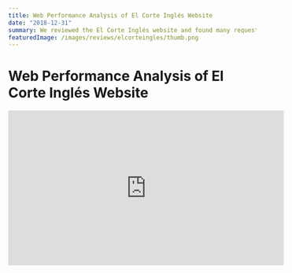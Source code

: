 ```yaml
---
title: Web Performance Analysis of El Corte Inglés Website
date: "2018-12-31"
summary: We reviewed the El Corte Inglés website and found many requests for images that are not displayed, large JS and CSS files of which only a minimal part is used, and other issues.
featuredImage: /images/reviews/elcorteingles/thumb.png
---
```


# Web Performance Analysis of El Corte Inglés Website

<iframe
  width="560"
  height="315"
  src="https://www.youtube.com/embed/yyLAPxgwSGM"
  frameborder="0"
  allow="accelerometer; autoplay; encrypted-media; gyroscope; picture-in-picture"
  allowfullscreen
/>

## Reports and Tools

### PageSpeed Insights

- [Home](https://developers.google.com/speed/pagespeed/insights/?url=https%3A%2F%2Felcorteingles.es)
- [Product](https://developers.google.com/speed/pagespeed/insights/?url=https%3A%2F%2Fwww.elcorteingles.es%2Fmoda%2FMP_0278036_1096467b-botas-de-mujer-w-highland-waterproof-ugg-en-piel-de-color-blanco%2F)

### Cloudinary (Images)

- Cloudinary report for the homepage. [Potential Compressed Weight](https://webspeedtest.cloudinary.com/results/181220_R5_02f6b8d955f17e0da71f017e90bf41c7) `23%`
- Cloudinary report for the product page. [Potential Compressed Weight](https://webspeedtest.cloudinary.com/results/181220_7V_cc82a84563770ca2997d3a82252cdde1) `37.3%`

### Webpagetest

- [Home](https://www.webpagetest.org/result/181229_R8_4290f9e55cf33f85a1907de91e4063a5/) | _Chrome - Moto G4 - Chrome - **4G**_ | [📺 **Video**](https://www.webpagetest.org/video/view.php?id=181229_R8_4290f9e55cf33f85a1907de91e4063a5.3.0)
- [Home](https://www.webpagetest.org/result/181221_YY_6d961c32b00c53203fd62838c00a0956/) | _Chrome - **Cable**_ | [📺 **Video**](https://www.webpagetest.org/result/181221_YY_6d961c32b00c53203fd62838c00a0956/1/screen_shot/)
- [Product detail](https://www.webpagetest.org/result/181220_EY_bfe5daffcdc00de54aa7a887b9f0513d/) | _Chrome - Moto G4 - Chrome - **4G**_ | [📺 **Video**](https://www.webpagetest.org/video/view.php?id=181220_EY_bfe5daffcdc00de54aa7a887b9f0513d.3.0)
- [Product detail](https://www.webpagetest.org/result/181222_DW_2524938b8a7051d396433cb2f5e874c1/) | _Chrome - **Cable**_ | [📺 **Video**](https://www.webpagetest.org/result/181222_DW_2524938b8a7051d396433cb2f5e874c1/1/screen_shot/)

### CSS Stats Report

- [Home](https://cssstats.com/stats?url=https%3A%2F%2Fwww.elcorteingles.es&ua=Browser%20Default) | Size: `647 kB`

```
65 Unique Font Sizes
12 Unique Font Families
33 Media Queries
```

## Resource of the Day

- [Squoosh](https://squoosh.app) - Online Image Optimizer
